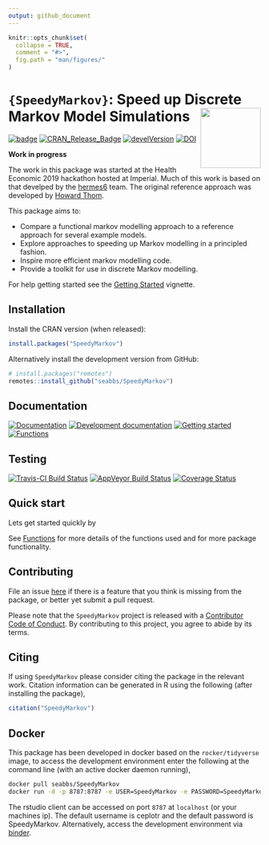 ```yaml
---
output: github_document
---
```


```r
knitr::opts_chunk$set(
  collapse = TRUE,
  comment = "#>",
  fig.path = "man/figures/"
)
```

# `{SpeedyMarkov}`: Speed up Discrete Markov Model Simulations <img src="man/figures/logo.png" align="right" alt="" width="120" />

[![badge](https://img.shields.io/badge/Launch-ceplotr-blue.svg)](https://mybinder.org/v2/gh/seabbs/SpeedyMarkov/master?urlpath=rstudio) 
[![CRAN_Release_Badge](http://www.r-pkg.org/badges/version-ago/SpeedyMarkov)](https://CRAN.R-project.org/package=SpeedyMarkov)
[![develVersion](https://img.shields.io/badge/devel%20version-0.1.0-blue.svg?style=flat)](https://github.com/seabbs/SpeedyMarkov)
[![DOI](https://zenodo.org/badge/219757940.svg)](https://zenodo.org/badge/latestdoi/219757940)

**Work in progress**

The work in this package was started at the Health Economic 2019 hackathon hosted at Imperial. Much of this work is based on that develped by the [hermes6](https://github.com/HealthEconomicsHackathon/hermes6) team. The original reference approach was developed by [Howard Thom](https://orcid.org/0000-0001-8576-5552). 


This package aims to: 

* Compare a functional markov modelling approach to a reference approach for several example models.
* Explore approaches to speeding up Markov modelling in a principled fashion.
* Inspire more efficient markov modelling code. 
* Provide a toolkit for use in discrete Markov modelling.

For help getting started see the [Getting Started](https://www.samabbott.co.uk/SpeedyMarkov/articles/intro.html) vignette.

## Installation

Install the CRAN version (when released):

```r
install.packages("SpeedyMarkov")
```

Alternatively install the development version from GitHub:

```r
# install.packages("remotes")
remotes::install_github("seabbs/SpeedyMarkov")
```

## Documentation

[![Documentation](https://img.shields.io/badge/Documentation-release-lightgrey.svg?style=flat)](https://www.samabbott.co.uk/SpeedyMarkov/)
[![Development documentation](https://img.shields.io/badge/Documentation-development-lightblue.svg?style=flat)](https://www.samabbott.co.uk/SpeedyMarkov/dev)
[![Getting started](https://img.shields.io/badge/Documentation-getting started-yellow.svg?style=flat)](https://www.samabbott.co.uk/SpeedyMarkov/articles/intro.html)
[![Functions](https://img.shields.io/badge/Documentation-functions-orange.svg?style=flat)](https://www.samabbott.co.uk/SpeedyMarkov/reference/index.html)


## Testing

[![Travis-CI Build Status](https://travis-ci.org/seabbs/ceplotr.svg?branch=master)](https://travis-ci.org/seabbs/SpeedyMarkov)
[![AppVeyor Build Status](https://ci.appveyor.com/api/projects/status/github/seabbs/SpeedyMarkov?branch=master&svg=true)](https://ci.appveyor.com/project/seabbs/SpeedyMarkov)
[![Coverage Status](https://img.shields.io/codecov/c/github/seabbs/SpeedyMarkov/master.svg)](https://codecov.io/github/seabbs/SpeedyMarkov?branch=master)

## Quick start

Lets get started quickly by 


See [Functions](https://www.samabbott.co.uk/SpeedyMarkov/reference/index.html) for more details of the functions used and for more package functionality.

## Contributing

File an issue [here](https://github.com/seabbs/SpeedyMarkov/issues) if there is a feature that you think is missing from the package, or better yet submit a pull request.

Please note that the `SpeedyMarkov` project is released with a [Contributor Code of Conduct](https://github.com/seabbs/SpeedyMarkov/blob/master/.github/CODE_OF_CONDUCT.md). By contributing to this project, you agree to abide by its terms.

## Citing 

If using `SpeedyMarkov` please consider citing the package in the relevant work. Citation information can be generated in R using the following (after installing the package),

```r
citation("SpeedyMarkov")
```

## Docker

This package has been developed in docker based on the `rocker/tidyverse` image, to access the  development environment enter the following at the command line (with an active docker daemon running),

```bash
docker pull seabbs/SpeedyMarkov
docker run -d -p 8787:8787 -e USER=SpeedyMarkov -e PASSWORD=SpeedyMarkov --name SpeedyMarkov seabbs/speedymarkov
```

The rstudio client can be accessed on port `8787` at `localhost` (or your machines ip). The default username is ceplotr and the default password is SpeedyMarkov. Alternatively, access the development environment via [binder](https://mybinder.org/v2/gh/seabbs/SpeedyMarkov/master?urlpath=rstudio).

